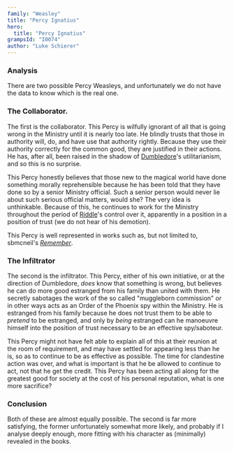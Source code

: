 ```yaml
---
family: "Weasley"
title: "Percy Ignatius"
hero:
  title: "Percy Ignatius"
grampsId: "I0074"
author: "Luke Schierer"
---
```


<Individual id={frontmatter.id} ></Individual>

### Analysis

There are two possible Percy Weasleys, and unfortunately we do not have the
data to know which is the real one.

### The Collaborator.

The first is the collaborator.  This Percy is wilfully ignorant of all that is
going wrong in the Ministry until it is nearly too late.  He blindly trusts
that those in authority will, do, and have use that authority rightly.  Because
they use their authority correctly for the common good, they are justified in
their actions.  He has, after all, been raised in the shadow of [Dumbledore][]'s
utilitarianism, and so this is no surprise.  

[Dumbledore]: <../../dumbledore/albus_percival_wulfric_brian>

This Percy honestly believes that those new to the magical world have done
something morally reprehensible because he has been told that they have done so
by a senior Ministry official.  Such a senior person would never lie about such
serious official matters, would she?  The very idea is unthinkable.  Because of
this, he continues to work for the Ministry throughout the period of
[Riddle][]'s control over it, apparently in a position in a position of trust
(we do not hear of his demotion).

[Riddle]: <../../riddle/tom_marvolo>

This Percy is well represented in works such as, but not limited to, sbmcneil's _[Remember][]_.

[Remember]: https://www.fanfiction.net/s/4936039

### The Infiltrator

The second is the infiltrator.  This Percy, either of his own initiative, or at
the direction of Dumbledore, *does* know that something is wrong, but believes
he can do more good estranged from his family than united with them.  He
secretly sabotages the work of the so called "muggleborn commission" or in
other ways acts as an Order of the Phoenix spy within the Ministry.  He is
estranged from his family because he does not trust them to be able to
_pretend_ to be estranged, and only by *being* estranged can he manoeuvre himself
into the position of trust necessary to be an effective spy/saboteur.  

This Percy might not have felt able to explain all of this at their reunion at
the room of requirement, and may have settled for appearing less than he is, so
as to continue to be as effective as possible.  The time for clandestine action
was over, and what is important is that he be allowed to continue to act, not
that he get the credit.  This Percy has been acting all along for the greatest
good for society at the cost of his personal reputation, what is one more
sacrifice?

### Conclusion

Both of these are almost equally possible.  The second is far more satisfying,
the former unfortunately somewhat more likely, and probably if I analyse
deeply enough, more fitting with his character as (minimally) revealed in the
books. 
